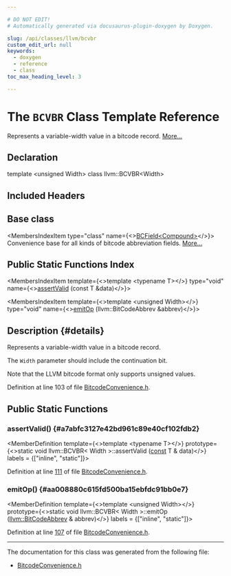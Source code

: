 ```yaml
---

# DO NOT EDIT!
# Automatically generated via docusaurus-plugin-doxygen by Doxygen.

slug: /api/classes/llvm/bcvbr
custom_edit_url: null
keywords:
  - doxygen
  - reference
  - class
toc_max_heading_level: 3

---
```





# The `BCVBR` Class Template Reference

<DoxygenPage pluginConfig={pluginConfig}>

Represents a variable-width value in a bitcode record. <a href="#details">More...</a>

## Declaration

<CodeBlock>template &lt;unsigned Width&gt;
class llvm::BCVBR&lt;Width&gt;</CodeBlock>

## Included Headers

<IncludesList>
<IncludesListItem
  filePath="llvm/Bitcode/BitcodeConvenience.h"
  permalink="/docs/api/files/include/include/llvm/include/llvm/bitcode/bitcodeconvenience-h"
  isLocal="true" />
</IncludesList>

## Base class

<MembersIndex>

<MembersIndexItem
  type="class"
  name={<><a href="/docs/api/classes/llvm/detail/bcfield">BCField&lt;Compound&gt;</a></>}>
Convenience base for all kinds of bitcode abbreviation fields. <a href="/docs/api/classes/llvm/detail/bcfield/#details">More...</a>
</MembersIndexItem>

</MembersIndex>

## Public Static Functions Index

<MembersIndex>

<MembersIndexItem
  template={<>template &lt;typename T&gt;</>}
  type="void"
  name={<><a href="#a7abfc3127e42bd961c89e40cf102fdb2">assertValid</a> (const T &amp;data)</>}>
</MembersIndexItem>

<MembersIndexItem
  template={<>template &lt;unsigned Width&gt;</>}
  type="void"
  name={<><a href="#aa008880c615fd500ba15ebfdc91bb0e7">emitOp</a> (llvm::BitCodeAbbrev &amp;abbrev)</>}>
</MembersIndexItem>

</MembersIndex>

## Description {#details}

Represents a variable-width value in a bitcode record.

The <code>Width</code> parameter should include the continuation bit.

Note that the LLVM bitcode format only supports unsigned values.

Definition at line 103 of file <a href="/docs/api/files/include/include/llvm/include/llvm/bitcode/bitcodeconvenience-h">BitcodeConvenience.h</a>.

<SectionDefinition>

## Public Static Functions

### assertValid() {#a7abfc3127e42bd961c89e40cf102fdb2}

<MemberDefinition
  template={<>template &lt;typename T&gt;</>}
  prototype={<>static void llvm::BCVBR&lt; Width &gt;::assertValid (<a href="/docs/api/files/lib/lib/target/lib/target/aarch64/aarch64promoteconstant-cpp/#a90f8350fecae261c25be85d38b451bff">const</a> T &amp; data)</>}
  labels = {["inline", "static"]}>

Definition at line <a href="/docs/api/files/include/include/llvm/include/llvm/bitcode/bitcodeconvenience-h/#l00111">111</a> of file <a href="/docs/api/files/include/include/llvm/include/llvm/bitcode/bitcodeconvenience-h">BitcodeConvenience.h</a>.
</MemberDefinition>

### emitOp() {#aa008880c615fd500ba15ebfdc91bb0e7}

<MemberDefinition
  template={<>template &lt;unsigned Width&gt;</>}
  prototype={<>static void llvm::BCVBR&lt; Width &gt;::emitOp (<a href="/docs/api/classes/llvm/bitcodeabbrev">llvm::BitCodeAbbrev</a> &amp; abbrev)</>}
  labels = {["inline", "static"]}>

Definition at line <a href="/docs/api/files/include/include/llvm/include/llvm/bitcode/bitcodeconvenience-h/#l00107">107</a> of file <a href="/docs/api/files/include/include/llvm/include/llvm/bitcode/bitcodeconvenience-h">BitcodeConvenience.h</a>.
</MemberDefinition>

</SectionDefinition>

<hr/>

The documentation for this class was generated from the following file:

<ul>
<li><a href="/docs/api/files/include/include/llvm/include/llvm/bitcode/bitcodeconvenience-h">BitcodeConvenience.h</a></li>
</ul>

</DoxygenPage>
